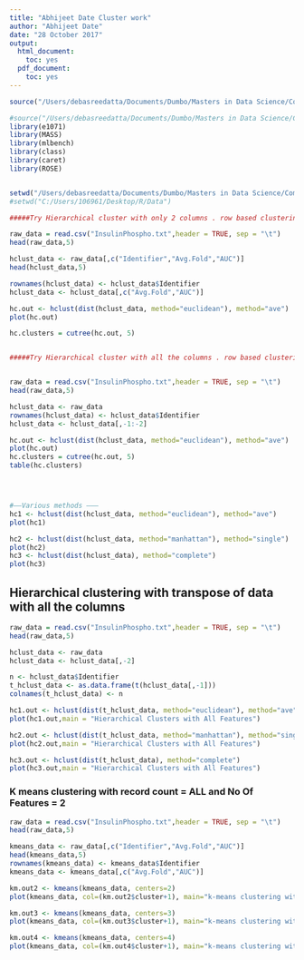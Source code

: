 ```yaml
---
title: "Abhijeet Date Cluster work"
author: "Abhijeet Date"
date: "28 October 2017"
output:
  html_document:
    toc: yes
  pdf_document:
    toc: yes
---
```


<style>
pre code, pre, code {
  white-space: pre !important;
  overflow-x: scroll !important;
  word-break: keep-all !important;
  word-wrap: initial !important;
}
</style>




```r
source("/Users/debasreedatta/Documents/Dumbo/Masters in Data Science/Computational Statistical Methods/Assignment 2/cluster work/functions_w6.R")

#source("/Users/debasreedatta/Documents/Dumbo/Masters in Data Science/Computational Statistical Methods/Assignment 2/cluster work/functions_w6.R")
library(e1071)
library(MASS)
library(mlbench)
library(class)
library(caret)
library(ROSE)


setwd("/Users/debasreedatta/Documents/Dumbo/Masters in Data Science/Computational Statistical Methods/Assignment 2/cluster work")
#setwd("C:/Users/106961/Desktop/R/Data")

```

```r
#####Try Hierarchical cluster with only 2 columns . row based clustering ######

raw_data = read.csv("InsulinPhospho.txt",header = TRUE, sep = "\t")
head(raw_data,5)

hclust_data <- raw_data[,c("Identifier","Avg.Fold","AUC")]
head(hclust_data,5)

rownames(hclust_data) <- hclust_data$Identifier
hclust_data <- hclust_data[,c("Avg.Fold","AUC")]

hc.out <- hclust(dist(hclust_data, method="euclidean"), method="ave") 
plot(hc.out)

hc.clusters = cutree(hc.out, 5)



```


```r

#####Try Hierarchical cluster with all the columns . row based clustering ######


raw_data = read.csv("InsulinPhospho.txt",header = TRUE, sep = "\t")
head(raw_data,5)

hclust_data <- raw_data
rownames(hclust_data) <- hclust_data$Identifier
hclust_data <- hclust_data[,-1:-2]

hc.out <- hclust(dist(hclust_data, method="euclidean"), method="ave") 
plot(hc.out)
hc.clusters = cutree(hc.out, 5)
table(hc.clusters)




#——Various methods ———
hc1 <- hclust(dist(hclust_data, method="euclidean"), method="ave") 
plot(hc1)

hc2 <- hclust(dist(hclust_data, method="manhattan"), method="single") 
plot(hc2)
hc3 <- hclust(dist(hclust_data), method="complete")
plot(hc3)

```
##  Hierarchical clustering with transpose of data with all the columns

```r

raw_data = read.csv("InsulinPhospho.txt",header = TRUE, sep = "\t")
head(raw_data,5)

hclust_data <- raw_data
hclust_data <- hclust_data[,-2]

n <- hclust_data$Identifier
t_hclust_data <- as.data.frame(t(hclust_data[,-1]))
colnames(t_hclust_data) <- n

hc1.out <- hclust(dist(t_hclust_data, method="euclidean"), method="ave") 
plot(hc1.out,main = "Hierarchical Clusters with All Features")

hc2.out <- hclust(dist(t_hclust_data, method="manhattan"), method="single") 
plot(hc2.out,main = "Hierarchical Clusters with All Features")

hc3.out <- hclust(dist(t_hclust_data), method="complete") 
plot(hc3.out,main = "Hierarchical Clusters with All Features")


```
### K means clustering with record count = ALL  and No Of Features = 2
```r


raw_data = read.csv("InsulinPhospho.txt",header = TRUE, sep = "\t")
head(raw_data,5)

kmeans_data <- raw_data[,c("Identifier","Avg.Fold","AUC")]
head(kmeans_data,5)
rownames(kmeans_data) <- kmeans_data$Identifier
kmeans_data <- kmeans_data[,c("Avg.Fold","AUC")]

km.out2 <- kmeans(kmeans_data, centers=2)
plot(kmeans_data, col=(km.out2$cluster+1), main="k-means clustering with k=2", xlab="Avg Fold", ylab="AUC", pch=20, cex=2)

km.out3 <- kmeans(kmeans_data, centers=3)
plot(kmeans_data, col=(km.out3$cluster+1), main="k-means clustering with k=3", xlab="Avg Fold", ylab="AUC", pch=20, cex=2)

km.out4 <- kmeans(kmeans_data, centers=4)
plot(kmeans_data, col=(km.out4$cluster+1), main="k-means clustering with k=4", xlab="Avg Fold", ylab="AUC", pch=20, cex=2)

```
